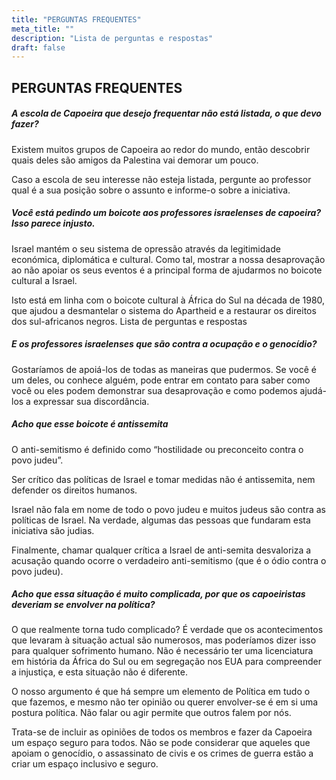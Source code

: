 ```yaml
---
title: "PERGUNTAS FREQUENTES"
meta_title: ""
description: "Lista de perguntas e respostas"
draft: false
---
```


## PERGUNTAS FREQUENTES

##### A escola de Capoeira que desejo frequentar não está listada, o que devo fazer?

Existem muitos grupos de Capoeira ao redor do mundo, então descobrir quais deles são amigos da Palestina vai demorar um pouco.

Caso a escola de seu interesse não esteja listada, pergunte ao professor qual é a sua posição sobre o assunto e informe-o sobre a iniciativa.

##### Você está pedindo um boicote aos professores israelenses de capoeira? Isso parece injusto.

Israel mantém o seu sistema de opressão através da legitimidade económica, diplomática e cultural. Como tal, mostrar a nossa desaprovação ao não apoiar os seus eventos é a principal forma de ajudarmos no boicote cultural a Israel.

Isto está em linha com o boicote cultural à África do Sul na década de 1980, que ajudou a desmantelar o sistema do Apartheid e a restaurar os direitos dos sul-africanos negros.
Lista de perguntas e respostas

##### E os professores israelenses que são contra a ocupação e o genocídio?

Gostaríamos de apoiá-los de todas as maneiras que pudermos. Se você é um deles, ou conhece alguém, pode entrar em contato para saber como você ou eles podem demonstrar sua desaprovação e como podemos ajudá-los a expressar sua discordância.

##### Acho que esse boicote é antissemita

O anti-semitismo é definido como “hostilidade ou preconceito contra o povo judeu”.

Ser crítico das políticas de Israel e tomar medidas não é antissemita, nem defender os direitos humanos.

Israel não fala em nome de todo o povo judeu e muitos judeus são contra as políticas de Israel. Na verdade, algumas das pessoas que fundaram esta iniciativa são judias.

Finalmente, chamar qualquer crítica a Israel de anti-semita desvaloriza a acusação quando ocorre o verdadeiro anti-semitismo (que é o ódio contra o povo judeu).

##### Acho que essa situação é muito complicada, por que os capoeiristas deveriam se envolver na política?

O que realmente torna tudo complicado? É verdade que os acontecimentos que levaram à situação actual são numerosos, mas poderíamos dizer isso para qualquer sofrimento humano. Não é necessário ter uma licenciatura em história da África do Sul ou em segregação nos EUA para compreender a injustiça, e esta situação não é diferente.

O nosso argumento é que há sempre um elemento de Política em tudo o que fazemos, e mesmo não ter opinião ou querer envolver-se é em si uma postura política. Não falar ou agir permite que outros falem por nós.

Trata-se de incluir as opiniões de todos os membros e fazer da Capoeira um espaço seguro para todos. Não se pode considerar que aqueles que apoiam o genocídio, o assassinato de civis e os crimes de guerra estão a criar um espaço inclusivo e seguro.
